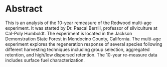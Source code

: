 # Abstract

This is an analysis of the 10-year remeasure of the Redwood multi-age
experiment. It was started by Dr. Pascal Berrill, professor of silviculture at
Cal-Poly Humboldt. The experiment is located in the Jackson Demonstration State
Forest in Mendocino County, California. The multi-age experiment explores the
regeneration response of several species following different harvesting
techniques including group selection, aggregated retention, and high/low
dispersed retention. The 10-year re-measure data includes surface fuel
characterization. 
